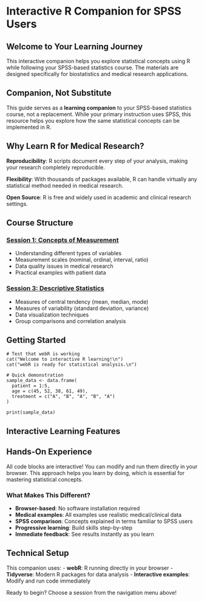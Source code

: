 # Interactive R Companion for SPSS Users

## Welcome to Your Learning Journey

This interactive companion helps you explore statistical concepts using R while following your SPSS-based statistics course. The materials are designed specifically for biostatistics and medical research applications.

::: {.callout-important}
## Companion, Not Substitute
This guide serves as a **learning companion** to your SPSS-based statistics course, not a replacement. While your primary instruction uses SPSS, this resource helps you explore how the same statistical concepts can be implemented in R.
:::

## Why Learn R for Medical Research?

**Reproducibility**: R scripts document every step of your analysis, making your research completely reproducible.

**Flexibility**: With thousands of packages available, R can handle virtually any statistical method needed in medical research.

**Open Source**: R is free and widely used in academic and clinical research settings.

## Course Structure

### [Session 1: Concepts of Measurement](session1.qmd)
- Understanding different types of variables
- Measurement scales (nominal, ordinal, interval, ratio)
- Data quality issues in medical research
- Practical examples with patient data

### [Session 3: Descriptive Statistics](session3.qmd)
- Measures of central tendency (mean, median, mode)
- Measures of variability (standard deviation, variance)
- Data visualization techniques
- Group comparisons and correlation analysis

## Getting Started

```webr-r
# Test that webR is working
cat("Welcome to interactive R learning!\n")
cat("webR is ready for statistical analysis.\n")

# Quick demonstration
sample_data <- data.frame(
  patient = 1:5,
  age = c(45, 52, 38, 61, 49),
  treatment = c("A", "B", "A", "B", "A")
)

print(sample_data)
```

## Interactive Learning Features

::: {.callout-tip}
## Hands-On Experience
All code blocks are interactive! You can modify and run them directly in your browser. This approach helps you learn by doing, which is essential for mastering statistical concepts.
:::

### What Makes This Different?

- **Browser-based**: No software installation required
- **Medical examples**: All examples use realistic medical/clinical data
- **SPSS comparison**: Concepts explained in terms familiar to SPSS users
- **Progressive learning**: Build skills step-by-step
- **Immediate feedback**: See results instantly as you learn

## Technical Setup

This companion uses:
- **webR**: R running directly in your browser
- **Tidyverse**: Modern R packages for data analysis
- **Interactive examples**: Modify and run code immediately

Ready to begin? Choose a session from the navigation menu above!
